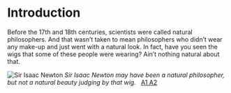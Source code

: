 
# Introduction

Before the 17th and 18th centuries, scientists were called natural philosophers. And that wasn’t taken to mean philosophers who didn’t wear any make-up and just went with a natural look. In fact, have you seen the wigs that some of these people were wearing? Ain’t nothing natural about that.

![Sir Isaac Newton](../../public/images/introduction/sir-isaac-newton.jpg)
<span style={imgDescStyle}><em>Sir Isaac Newton may have been a natural philosopher, but not a natural beauty judging by that wig. &nbsp; </em> [A1 A2](/image-sources)</span>